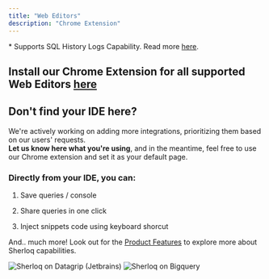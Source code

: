 ```yaml
---
title: "Web Editors"
description: "Chrome Extension"
---
```


<CardGroup cols={3}>
  <Card title="Snowflake *" href="/quickstart" />

  <Card title="Bigquery *" href="/quickstart" />

  <Card title="DataBricks" href="/quickstart" />

  <Card title="Athena (AWS) *" href="/quickstart" />

  <Card title="VSCode (Beta)" href="/quickstart" />

  <Card title="Superset" href="/quickstart" />

  <Card title="Metabase" href="/quickstart" />

  <Card title="Clickhouse" href="/quickstart" />

  <Card title="RedShift" href="/quickstart" />

  <Card title="Jupyter Notebook" href="/quickstart" />

  <Card title="Mode Analytics *" href="/quickstart" />
</CardGroup>

\* Supports SQL History Logs Capability. Read more [here](https://docs.sherloqdata.io/queryhistory#queries-history-logs).

## **Install our Chrome Extension for all supported Web Editors** [**here**](https://docs.sherloqdata.io/quickstart)

## Don't find your IDE here?

We're actively working on adding more integrations, prioritizing them based on our users' requests.<br /> **Let us know here what you're using**, and in the meantime, feel free to use our Chrome extension and set it as your default page.

### Directly from your IDE, you can:

1. Save queries / console

2. Share queries in one click

3. Inject snippets code using keyboard shorcut

And.. much more! Look out for the [Product Features](/features) to explore more about Sherloq capabilities.

<Frame caption="Sherloq Plugin on top of Datagrip">
  <img alt="Sherloq on Datagrip (Jetbrains)" src="/images/sherloq_dg.png" />
</Frame>

<Frame caption="Sherloq Chrome Extension on top of cloud-based IDE (Bigquery)">
  <img alt="Sherloq on Bigquery" src="/images/sherloq_bigquery.png" />
</Frame>